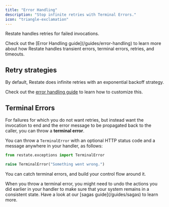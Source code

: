 ```yaml
---
title: "Error Handling"
description: "Stop infinite retries with Terminal Errors."
icon: "triangle-exclamation"
---
```


Restate handles retries for failed invocations.

<Info>
    Check out the [Error Handling guide](/guides/error-handling) to learn more about how Restate handles transient errors, terminal errors, retries, and timeouts.
</Info>

## Retry strategies
By default, Restate does infinite retries with an exponential backoff strategy.

Check out the [error handling guide](/guides/error-handling) to learn how to customize this.

## Terminal Errors

For failures for which you do not want retries, but instead want the invocation to end and the error message
to be propagated back to the caller, you can throw a **terminal error**.

You can throw a `TerminalError` with an optional HTTP status code and a message anywhere in your handler, as follows:

```python {"CODE_LOAD::python/src/develop/error_handling.py#terminal"} 
from restate.exceptions import TerminalError

raise TerminalError("Something went wrong.")
```

You can catch terminal errors, and build your control flow around it.

<Info>
    When you throw a terminal error, you might need to undo the actions you did earlier in your handler to make sure that your system remains in a consistent state.
    Have a look at our [sagas guide](/guides/sagas) to learn more.
</Info>
